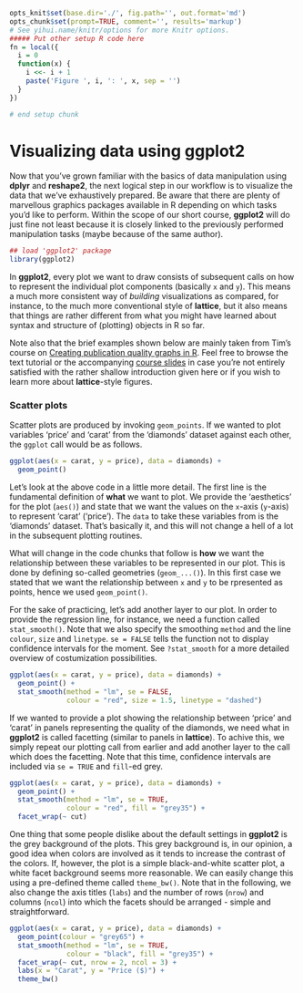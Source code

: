 ```r
opts_knit$set(base.dir='./', fig.path='', out.format='md')
opts_chunk$set(prompt=TRUE, comment='', results='markup')
# See yihui.name/knitr/options for more Knitr options.
##### Put other setup R code here
fn = local({
  i = 0
  function(x) {
    i <<- i + 1
    paste('Figure ', i, ': ', x, sep = '')
  }
})

# end setup chunk
```
# Visualizing data using **ggplot2**

Now that you've grown familiar with the basics of data manipulation using 
**dplyr** and **reshape2**, the next logical step in our workflow is to 
visualize the data that we've exhaustively prepared. Be aware that there are 
plenty of marvellous graphics packages available in R depending on which tasks 
you'd like to perform. Within the scope of our short course, **ggplot2** will do 
just fine not least because it is closely linked to the previously performed 
manipulation tasks (maybe because of the same author). 

```r
## load 'ggplot2' package
library(ggplot2)
```

In **ggplot2**, every plot we want to draw consists of subsequent calls on how 
to represent the individual plot components (basically `x` and `y`). This means 
a much more consistent way of *building* visualizations as compared, for 
instance, to the much more conventional style of **lattice**, but 
it also means that things are rather different from what you might have learned 
about syntax and structure of (plotting) objects in R so far.

Note also that the brief examples shown below are mainly taken from Tim's course 
on [Creating publication quality graphs in R](http://moc.environmentalinformatics-marburg.de/gitbooks/publicationQualityGraphics/_book/index.html). 
Feel free to browse the text tutorial or the accompanying [course slides](http://moc.environmentalinformatics-marburg.de/doku.php?id=courses:sp:pqgr) 
in case you're not entirely satisfied with the rather shallow introduction given 
here or if you wish to learn more about **lattice**-style figures. 

### Scatter plots

Scatter plots are produced by invoking `geom_points`. If we wanted to plot 
variables 'price' and 'carat' from the 'diamonds' dataset against each other, 
the `ggplot` call would be as follows.

```r
ggplot(aes(x = carat, y = price), data = diamonds) + 
  geom_point()
```

Let's look at the above code in a little more detail. The first line is the fundamental definition of **what** we want to plot. We provide the 'aesthetics' for the plot (`aes()`) and state that we want the values on the `x`-axis (`y`-axis) to represent 'carat' ('price'). The `data` to take these variables from is the 'diamonds' dataset. That's basically it, and this will not change a hell of a lot in the subsequent plotting routines.

What will change in the code chunks that follow is **how** we want the relationship between these variables to be represented in our plot. This is done by defining so-called geometries (`geom_...()`). In this first case we stated that we want the relationship between `x` and `y` to be rpresented as points, hence we used `geom_point()`.

For the sake of practicing, let's add another layer to our plot. In order to provide the regression line, for instance, we need a function called `stat_smooth()`. Note that we also specify the smoothing `method` and the line `colour`, `size` and `linetype`. `se = FALSE` tells the function not to display confidence intervals for the moment. See `?stat_smooth` for a more detailed overview of costumization possibilities.

```r
ggplot(aes(x = carat, y = price), data = diamonds) + 
  geom_point() +
  stat_smooth(method = "lm", se = FALSE, 
              colour = "red", size = 1.5, linetype = "dashed")
```

If we wanted to provide a plot showing the relationship between 'price' and 'carat' in panels representing the quality of the diamonds, we need what in **ggplot2** is called facetting (similar to panels in **lattice**). To achive this, we simply repeat our plotting call from earlier and add another layer to the call which does the facetting. Note that this time, confidence intervals are included via `se = TRUE` and `fill`-ed grey.

```r
ggplot(aes(x = carat, y = price), data = diamonds) + 
  geom_point() +
  stat_smooth(method = "lm", se = TRUE, 
              colour = "red", fill = "grey35") + 
  facet_wrap(~ cut)
```

One thing that some people dislike about the default settings in **ggplot2** is the grey background of the plots. This grey background is, in our opinion, a good idea when colors are involved as it tends to increase the contrast of the colors. If, however, the plot is a simple black-and-white scatter plot, a white facet background seems more reasonable. We can easily change this using a pre-defined theme called `theme_bw()`. Note that in the following, we also change the axis titles (`labs`) and the number of rows (`nrow`) and columns (`ncol`) into which the facets should be arranged - simple and straightforward.

```r
ggplot(aes(x = carat, y = price), data = diamonds) + 
  geom_point(colour = "grey65") +
  stat_smooth(method = "lm", se = TRUE, 
              colour = "black", fill = "grey35") +
  facet_wrap(~ cut, nrow = 2, ncol = 3) +
  labs(x = "Carat", y = "Price ($)") +
  theme_bw()
```
